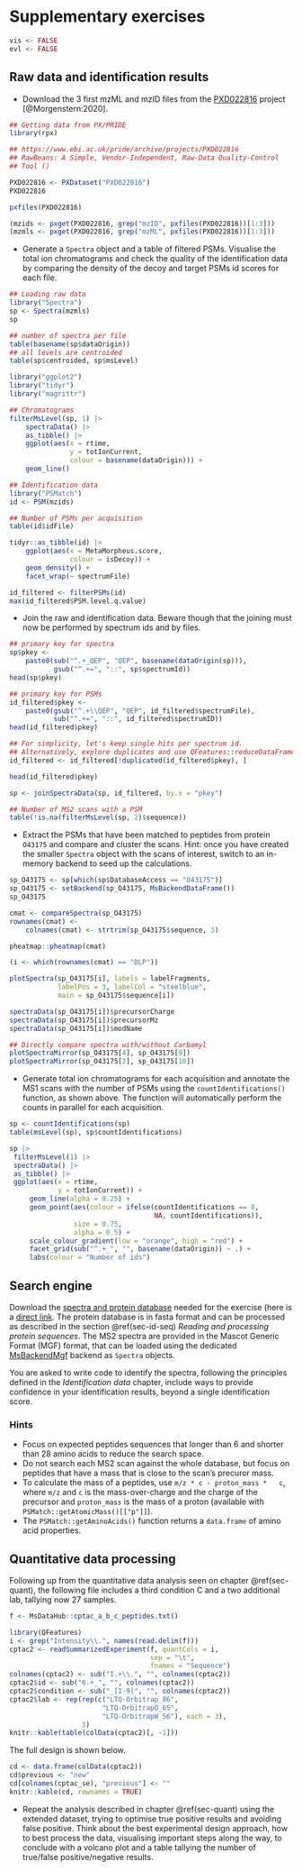 # Supplementary exercises {#sec-ex}

```r
vis <- FALSE
evl <- FALSE
```

## Raw data and identification results


- Download the 3 first mzML and mzID files from the
  [PXD022816](https://www.ebi.ac.uk/pride/archive/projects/PXD022816)
  project [@Morgenstern:2020].


```r
## Getting data from PX/PRIDE
library(rpx)

## https://www.ebi.ac.uk/pride/archive/projects/PXD022816
## RawBeans: A Simple, Vendor-Independent, Raw-Data Quality-Control
## Tool ()

PXD022816 <- PXDataset("PXD022816")
PXD022816

pxfiles(PXD022816)

(mzids <- pxget(PXD022816, grep("mzID", pxfiles(PXD022816))[1:3]))
(mzmls <- pxget(PXD022816, grep("mzML", pxfiles(PXD022816))[1:3]))
```


- Generate a `Spectra` object and a table of filtered PSMs. Visualise
  the total ion chromatograms and check the quality of the
  identification data by comparing the density of the decoy and target
  PSMs id scores for each file.

```r
## Loading raw data
library("Spectra")
sp <- Spectra(mzmls)
sp

## number of spectra per file
table(basename(sp$dataOrigin))
## all levels are centroided
table(sp$centroided, sp$msLevel)
```

```r
library("ggplot2")
library("tidyr")
library("magrittr")

## Chromatograms
filterMsLevel(sp, 1) |>
    spectraData() |>
    as_tibble() |>
    ggplot(aes(x = rtime,
               y = totIonCurrent,
               colour = basename(dataOrigin))) +
    geom_line()
```

```r
## Identification data
library("PSMatch")
id <- PSM(mzids)

## Number of PSMs per acquisition
table(id$idFile)

tidyr::as_tibble(id) |>
    ggplot(aes(x = MetaMorpheus.score,
               colour = isDecoy)) +
    geom_density() +
    facet_wrap(~ spectrumFile)
```

```r
id_filtered <- filterPSMs(id)
max(id_filtered$PSM.level.q.value)
```

- Join the raw and identification data. Beware though that the joining
  must now be performed by spectrum ids and by files.

```r
## primary key for spectra
sp$pkey <-
    paste0(sub("^.+_QEP", "QEP", basename(dataOrigin(sp))),
           gsub("^.+=", "::", sp$spectrumId))
head(sp$pkey)

## primary key for PSMs
id_filtered$pkey <-
    paste0(gsub("^.+\\QEP", "QEP", id_filtered$spectrumFile),
           sub("^.+=", "::", id_filtered$spectrumID))
head(id_filtered$pkey)

## For simplicity, let's keep single hits per spectrum id.
## Alternatively, explore duplicates and use QFeatures::reduceDataFrame
id_filtered <- id_filtered[!duplicated(id_filtered$pkey), ]

head(id_filtered$pkey)

sp <- joinSpectraData(sp, id_filtered, by.x = "pkey")

## Number of MS2 scans with a PSM
table(!is.na(filterMsLevel(sp, 2)$sequence))
```

- Extract the PSMs that have been matched to peptides from protein
  `O43175` and compare and cluster the scans. Hint: once you have
  created the smaller `Spectra` object with the scans of interest,
  switch to an in-memory backend to seed up the calculations.


```r
sp_O43175 <- sp[which(sp$DatabaseAccess == "O43175")]
sp_O43175 <- setBackend(sp_O43175, MsBackendDataFrame())
sp_O43175

cmat <- compareSpectra(sp_O43175)
rownames(cmat) <-
    colnames(cmat) <- strtrim(sp_O43175$sequence, 3)

pheatmap::pheatmap(cmat)

(i <- which(rownames(cmat) == "DLP"))

plotSpectra(sp_O43175[i], labels = labelFragments,
            labelPos = 3, labelCol = "steelblue",
            main = sp_O43175$sequence[i])

spectraData(sp_O43175[i])$precursorCharge
spectraData(sp_O43175[i])$precursorMz
spectraData(sp_O43175[i])$modName
```

```r
## Directly compare spectra with/without Carbamyl
plotSpectraMirror(sp_O43175[4], sp_O43175[9])
plotSpectraMirror(sp_O43175[2], sp_O43175[10])
```


- Generate total ion chromatograms for each acquisition and annotate
  the MS1 scans with the number of PSMs using the
  `countIdentifications()` function, as shown above. The function will
  automatically perform the counts in parallel for each acquisition.

```r
sp <- countIdentifications(sp)
table(msLevel(sp), sp$countIdentifications)
```

```r
sp |>
 filterMsLevel(1) |>
 spectraData() |>
 as_tibble() |>
 ggplot(aes(x = rtime,
            y = totIonCurrent)) +
     geom_line(alpha = 0.25) +
     geom_point(aes(colour = ifelse(countIdentifications == 0,
                                    NA, countIdentifications)),
                size = 0.75,
                alpha = 0.5) +
     scale_colour_gradient(low = "orange", high = "red") +
     facet_grid(sub("^.+_", "", basename(dataOrigin)) ~ .) +
     labs(colour = "Number of ids")
```

## Search engine

Download the [spectra and protein
database](https://dataverse.uclouvain.be/dataset.xhtml?persistentId=doi:10.14428/DVN/QR0OYG&faces-redirect=true#)
needed for the exercise (here is a [direct
link](https://dataverse.uclouvain.be/api/access/dataset/:persistentId/?persistentId=doi:10.14428/DVN/QR0OYG]). The
protein database is in fasta format and can be processed as described
in the section \@ref(sec-id-seq) *Reading and processing protein
sequences*. The MS2 spectra are provided in the Mascot Generic Format
(MGF) format, that can be loaded using the dedicated
[MsBackendMgf](https://rformassspectrometry.github.io/MsBackendMgf/)
backend as `Spectra` objects.

You are asked to write code to identify the spectra, following the
principles defined in the *Identification data* chapter, include ways
to provide confidence in your identification results, beyond a single
identification score.

### Hints

- Focus on expected peptides sequences that longer than 6 and shorter
  than 28 amino acids to reduce the search space.
- Do not search each MS2 scan against the whole database, but focus on
  peptides that have a mass that is close to the scan's precuror mass.
- To calculate the mass of a peptides, use `m/z * c - proton_mass *
  c`, where `m/z` and `c` is the mass-over-charge and the charge of
  the precursor and `proton_mass` is the mass of a proton (available
  with `PSMatch::getAtomicMass()[["p"]]`).
- The `PSMatch::getAminoAcids()` function returns a `data.frame` of
  amino acid properties.


## Quantitative data processing

Following up from the quantitative data analysis seen on chapter
\@ref(sec-quant), the following file includes a third condition C and
a two additional lab, tallying now 27 samples.


```r
f <- MsDataHub::cptac_a_b_c_peptides.txt()
```

```r
library(QFeatures)
i <- grep("Intensity\\.", names(read.delim(f)))
cptac2 <- readSummarizedExperiment(f, quantCols = i,
                                   sep = "\t",
                                   fnames = "Sequence")
colnames(cptac2) <- sub("I.+\\.", "", colnames(cptac2))
cptac2$id <- sub("6.+_", "", colnames(cptac2))
cptac2$condition <- sub("_[1-9]", "", colnames(cptac2))
cptac2$lab <- rep(rep(c("LTQ-Orbitrap_86",
                       "LTQ-OrbitrapO_65",
                       "LTQ-OrbitrapW_56"), each = 3),
                  3)
knitr::kable(table(colData(cptac2)[, -1]))
```

The full design is shown below.

```r
cd <- data.frame(colData(cptac2))
cd$previous <- "new"
cd[colnames(cptac_se), "previous"] <- ""
knitr::kable(cd, rownames = TRUE)
```

- Repeat the analysis described in chapter \@ref(sec-quant) using the
  extended dataset, trying to optimise true positive results and
  avoiding false positive. Think about the best experimental design
  approach, how to best process the data, visualising important steps
  along the way, to conclude with a volcano plot and a table tallying
  the number of true/false positive/negative results.